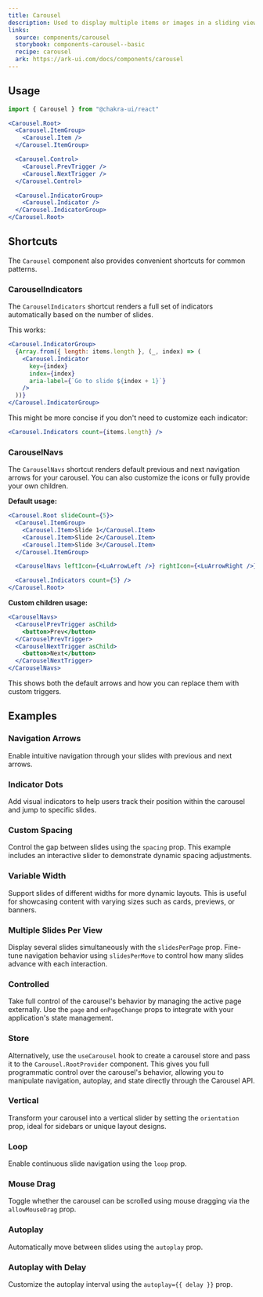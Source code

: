 ```yaml
---
title: Carousel
description: Used to display multiple items or images in a sliding view.
links:
  source: components/carousel
  storybook: components-carousel--basic
  recipe: carousel
  ark: https://ark-ui.com/docs/components/carousel
---
```


<ExampleTabs name="carousel-basic" />

## Usage

```jsx
import { Carousel } from "@chakra-ui/react"
```

```jsx
<Carousel.Root>
  <Carousel.ItemGroup>
    <Carousel.Item />
  </Carousel.ItemGroup>

  <Carousel.Control>
    <Carousel.PrevTrigger />
    <Carousel.NextTrigger />
  </Carousel.Control>

  <Carousel.IndicatorGroup>
    <Carousel.Indicator />
  </Carousel.IndicatorGroup>
</Carousel.Root>
```

## Shortcuts

The `Carousel` component also provides convenient shortcuts for common patterns.

### CarouselIndicators

The `CarouselIndicators` shortcut renders a full set of indicators automatically
based on the number of slides.

This works:

```jsx
<Carousel.IndicatorGroup>
  {Array.from({ length: items.length }, (_, index) => (
    <Carousel.Indicator
      key={index}
      index={index}
      aria-label={`Go to slide ${index + 1}`}
    />
  ))}
</Carousel.IndicatorGroup>
```

This might be more concise if you don't need to customize each indicator:

```jsx
<Carousel.Indicators count={items.length} />
```

### CarouselNavs

The `CarouselNavs` shortcut renders default previous and next navigation arrows
for your carousel. You can also customize the icons or fully provide your own
children.

**Default usage:**

```jsx
<Carousel.Root slideCount={5}>
  <Carousel.ItemGroup>
    <Carousel.Item>Slide 1</Carousel.Item>
    <Carousel.Item>Slide 2</Carousel.Item>
    <Carousel.Item>Slide 3</Carousel.Item>
  </Carousel.ItemGroup>

  <CarouselNavs leftIcon={<LuArrowLeft />} rightIcon={<LuArrowRight />} />

  <Carousel.Indicators count={5} />
</Carousel.Root>
```

**Custom children usage:**

```jsx
<CarouselNavs>
  <CarouselPrevTrigger asChild>
    <button>Prev</button>
  </CarouselPrevTrigger>
  <CarouselNextTrigger asChild>
    <button>Next</button>
  </CarouselNextTrigger>
</CarouselNavs>
```

This shows both the default arrows and how you can replace them with custom
triggers.

## Examples

### Navigation Arrows

Enable intuitive navigation through your slides with previous and next arrows.

<ExampleTabs name="carousel-with-arrows" />

### Indicator Dots

Add visual indicators to help users track their position within the carousel and
jump to specific slides.

<ExampleTabs name="carousel-with-indicators" />

### Custom Spacing

Control the gap between slides using the `spacing` prop. This example includes
an interactive slider to demonstrate dynamic spacing adjustments.

<ExampleTabs name="carousel-spacing" />

### Variable Width

Support slides of different widths for more dynamic layouts. This is useful for
showcasing content with varying sizes such as cards, previews, or banners.

<ExampleTabs name="carousel-with-variable-width" />

### Multiple Slides Per View

Display several slides simultaneously with the `slidesPerPage` prop. Fine-tune
navigation behavior using `slidesPerMove` to control how many slides advance
with each interaction.

<ExampleTabs name="carousel-slides-per-page" />

### Controlled

Take full control of the carousel's behavior by managing the active page
externally. Use the `page` and `onPageChange` props to integrate with your
application's state management.

<ExampleTabs name="carousel-controlled" />

### Store

Alternatively, use the `useCarousel` hook to create a carousel store and pass it
to the `Carousel.RootProvider` component. This gives you full programmatic
control over the carousel's behavior, allowing you to manipulate navigation,
autoplay, and state directly through the Carousel API.

<ExampleTabs name="carousel-with-store" />

### Vertical

Transform your carousel into a vertical slider by setting the `orientation`
prop, ideal for sidebars or unique layout designs.

<ExampleTabs name="carousel-with-orientation" />

### Loop

Enable continuous slide navigation using the `loop` prop.

<ExampleTabs name="carousel-with-loop" />

### Mouse Drag

Toggle whether the carousel can be scrolled using mouse dragging via the
`allowMouseDrag` prop.

<ExampleTabs name="carousel-with-mouse-drag" />

### Autoplay

Automatically move between slides using the `autoplay` prop.

<ExampleTabs name="carousel-with-autoplay" />

### Autoplay with Delay

Customize the autoplay interval using the `autoplay={{ delay }}` prop.

<ExampleTabs name="carousel-with-autoplay-delay" />
